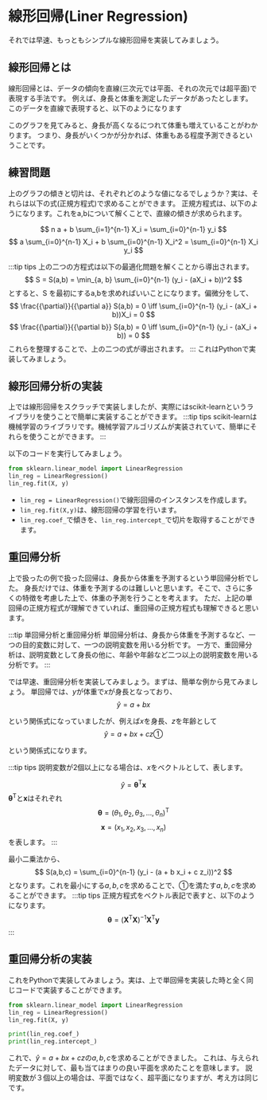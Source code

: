 
# 線形回帰(Liner Regression)

それでは早速、もっともシンプルな線形回帰を実装してみましょう。
## 線形回帰とは

線形回帰とは、データの傾向を直線(三次元では平面、それの次元では超平面)で表現する手法です。
例えば、身長と体重を測定したデータがあったとします。
このデータを直線で表現すると、以下のようになります

<MyChart/>

このグラフを見てみると、身長が高くなるにつれて体重も増えていることがわかります。
つまり、身長がいくつかが分かれば、体重もある程度予測できるということです。

<LinearRegression />

## 練習問題

上のグラフの傾きと切片は、それぞれどのような値になるでしょうか？実は、それらは以下の式(正規方程式)で求めることができます。
正規方程式は、以下のようになります。これをa,bについて解くことで、直線の傾きが求められます。

$$ 
n a + b \sum_{i=1}^{n-1} X_i = \sum_{i=0}^{n-1} y_i
$$
$$ 
a \sum_{i=0}^{n-1} X_i + b \sum_{i=0}^{n-1} X_i^2 = \sum_{i=0}^{n-1} X_i y_i
$$

:::tip tips
上の二つの方程式は以下の最適化問題を解くことから導出されます。
$$
S = S(a,b) = \min_{a, b} \sum_{i=0}^{n-1} (y_i - (aX_i + b))^2
$$
とすると、S を最初にするa,bを求めればいいことになります。偏微分をして、
$$
\frac{{\partial}}{{\partial a}} S(a,b) = 0
\iff \sum_{i=0}^{n-1} (y_i - (aX_i + b))X_i = 0
$$
$$
\frac{{\partial}}{{\partial b}} S(a,b) = 0
\iff \sum_{i=0}^{n-1} (y_i - (aX_i + b)) = 0
$$
これらを整理することで、上の二つの式が導出されます。
:::
これはPythonで実装してみましょう。

<Answer/>

## 線形回帰分析の実装
上では線形回帰をスクラッチで実装しましたが、実際にはscikit-learnというライブラリを使うことで簡単に実装することができます。
:::tip tips
scikit-learnは機械学習のライブラリです。機械学習アルゴリズムが実装されていて、簡単にそれらを使うことができます。
:::

以下のコードを実行してみましょう。

```python
from sklearn.linear_model import LinearRegression
lin_reg = LinearRegression()
lin_reg.fit(X, y)
```

- `lin_reg = LinearRegression()`で線形回帰のインスタンスを作成します。
- `lin_reg.fit(X,y)`は、線形回帰の学習を行います。
- `lin_reg.coef_`で傾きを、`lin_reg.intercept_`で切片を取得することができます。



## 重回帰分析
上で扱ったの例で扱った回帰は、身長から体重を予測するという単回帰分析でした。
身長だけでは、体重を予測するのは難しいと思います。そこで、さらに多くの特徴を考慮した上で、体重の予測を行うことを考えます。
ただ、上記の単回帰の正規方程式が理解できていれば、重回帰の正規方程式も理解できると思います。


:::tip 単回帰分析と重回帰分析
単回帰分析は、身長から体重を予測するなど、一つの目的変数に対して、一つの説明変数を用いる分析です。
一方で、重回帰分析は、説明変数として身長の他に、年齢や年齢など二つ以上の説明変数を用いる分析です。
:::

では早速、重回帰分析を実装してみましょう。まずは、簡単な例から見てみましょう。
単回帰では、$y$が体重で$x$が身長となっており、
$$
\hat{y} = a + b x
$$

という関係式になっていましたが、例えば$x$を身長、$z$を年齢として
$$
\hat{y} = a + b x + c z　①
$$

という関係式になります。

:::tip tips
説明変数が2個以上になる場合は、$x$をベクトルとして、表します。

$$
\hat{y} = \boldsymbol{θ}^\mathsf{T} \boldsymbol{x}
$$
$\boldsymbol{θ}^\mathsf{T}$と$\boldsymbol{x}$はそれぞれ
$$
\boldsymbol{θ} = (θ_1,θ_2,θ_3,...,θ_n)^\mathsf{T}
$$
$$
\boldsymbol{x} = (x_1,x_2,x_3,...,x_n)
$$
を表します。
:::

最小二乗法から、
$$
S(a,b,c) =  \sum_{i=0}^{n-1} (y_i - (a + b x_i + c z_i))^2
$$
となります。これを最小にする$a,b,c$を求めることで、①を満たす$a,b,c$を求めることができます。
:::tip tips
正規方程式をベクトル表記で表すと、以下のようになります。
$$
\boldsymbol{θ} = (\boldsymbol{X}^\mathsf{T} \boldsymbol{X})^{-1} \boldsymbol{X}^\mathsf{T} \boldsymbol{y}
$$
:::

## 重回帰分析の実装
これをPythonで実装してみましょう。実は、上で単回帰を実装した時と全く同じコードで実装することができます。

````python
from sklearn.linear_model import LinearRegression
lin_reg = LinearRegression()
lin_reg.fit(X, y)
````
```python
print(lin_reg.coef_)
print(lin_reg.intercept_)
```
これで、$\hat{y} = a + b x + c z$の$a,b,c$を求めることができました。
これは、与えられたデータに対して、最も当てはまりの良い平面を求めたことを意味します。
説明変数が３個以上の場合は、平面ではなく、超平面になりますが、考え方は同じです。